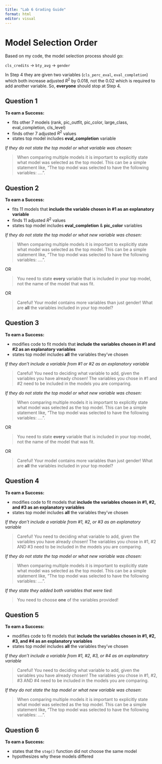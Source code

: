 ```yaml
---
title: "Lab 6 Grading Guide"
format: html
editor: visual
---
```


# Model Selection Order

::: callout-note
Based on my code, the model selection process should go:

`cls_credits` $\rightarrow$ `bty_avg` $\rightarrow$ `gender` 

In Step 4 they are given two variables (`cls_perc_eval`, `eval_completion`) which both increase adjusted $R^2$ by 0.018, not the 0.02 which is required to add another variable. So, **everyone** should stop at Step 4. 
:::

## Question 1

**To earn a Success:**

-   fits other 7 models (rank, pic_outfit, pic_color, large_class, eval_completion, cls_level)
-   finds other 7 adjusted $R^2$ values
-   states top model includes **eval_completion** variable

*If they do not state the top model or what variable was chosen:*

> When comparing multiple models it is important to explicitly state what model was selected as the top model. This can be a simple statement like, "The top model was selected to have the following variables: ....".

## Question 2

**To earn a Success:**

-   fits 11 models that **include the variable chosen in #1 as an explanatory variable**
-   finds 11 adjusted $R^2$ values
-   states top model includes **eval_completion** & **pic_color** variables

*If they do not state the top model or what new variable was chosen:*

> When comparing multiple models it is important to explicitly state what model was selected as the top model. This can be a simple statement like, "The top model was selected to have the following variables: ....".

OR

> You need to state **every** variable that is included in your top model, not the name of the model that was fit.

OR

> Careful! Your model contains more variables than just gender! What are **all** the variables included in your top model?

## Question 3

**To earn a Success:**

-   modifies code to fit models that **include the variables chosen in #1 and #2 as an explanatory variables**
-   states top model includes **all** the variables they've chosen

*If they don't include a variable from #1 or #2 as an explanatory variable*

> Careful! You need to deciding what variable to add, given the variables you have already chosen! The variables you chose in #1 and #2 need to be included in the models you are comparing.

*If they do not state the top model or what new variable was chosen:*

> When comparing multiple models it is important to explicitly state what model was selected as the top model. This can be a simple statement like, "The top model was selected to have the following variables: ....".

OR

> You need to state **every** variable that is included in your top model, not the name of the model that was fit.

OR

> Careful! Your model contains more variables than just gender! What are **all** the variables included in your top model?

## Question 4

**To earn a Success:**

-   modifies code to fit models that **include the variables chosen in #1, #2, and #3 as an explanatory variables**
-   states top model includes **all** the variables they've chosen

*If they don't include a variable from #1, #2, or #3 as an explanatory variable*

> Careful! You need to deciding what variable to add, given the variables you have already chosen! The variables you chose in #1, #2 AND #3 need to be included in the models you are comparing.

*If they do not state the top model or what new variable was chosen:*

> When comparing multiple models it is important to explicitly state what model was selected as the top model. This can be a simple statement like, "The top model was selected to have the following variables: ....".

*If they state they added both variables that were tied:*

> You need to choose **one** of the variables provided!

## Question 5

**To earn a Success:**

-   modifies code to fit models that **include the variables chosen in #1, #2, #3, and #4 as an explanatory variables**
-   states top model includes **all** the variables they've chosen

*If they don't include a variable from #1, #2, #3, or #4 as an explanatory variable*

> Careful! You need to deciding what variable to add, given the variables you have already chosen! The variables you chose in #1, #2, #3 AND #4 need to be included in the models you are comparing.

*If they do not state the top model or what new variable was chosen:*

> When comparing multiple models it is important to explicitly state what model was selected as the top model. This can be a simple statement like, "The top model was selected to have the following variables: ....".

## Question 6

**To earn a Success:** 

- states that the `step()` function did not choose the same model
- hypothesizes why these models differed


